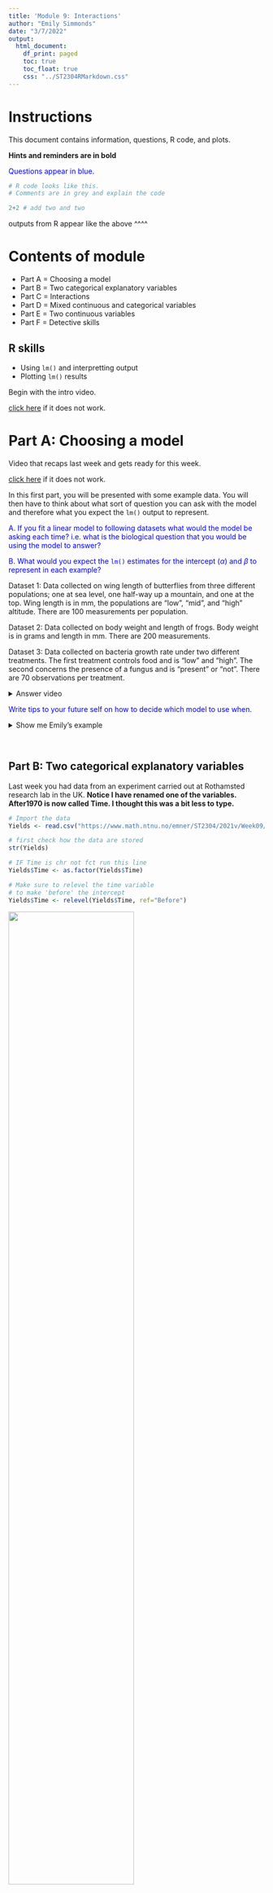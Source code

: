 ```yaml
---
title: 'Module 9: Interactions'
author: "Emily Simmonds"
date: "3/7/2022"
output:
  html_document:
    df_print: paged
    toc: true
    toc_float: true
    css: "../ST2304RMarkdown.css"
---
```


# Instructions

This document contains information, questions, R code, and plots.

**Hints and reminders are in bold**

<span style="color:blue"> Questions appear in blue. </span>

```r
# R code looks like this.
# Comments are in grey and explain the code

2+2 # add two and two
```

outputs from R appear like the above ^^^^

# Contents of module

* Part A = Choosing a model
* Part B = Two categorical explanatory variables
* Part C = Interactions
* Part D = Mixed continuous and categorical variables
* Part E = Two continuous variables
* Part F = Detective skills

## R skills

* Using `lm()` and interpretting output
* Plotting `lm()` results

Begin with the intro video.

 <!---
<iframe src="https://ntnu.cloud.panopto.eu/Panopto/Pages/Embed.aspx?id=52349887-e562-4cfc-aa7e-ace2011e1418&autoplay=false&offerviewer=true&showtitle=true&showbrand=false&start=0&interactivity=all" height="405" width="720" style="border: 1px solid #464646;" allowfullscreen allow="autoplay"></iframe>
--->

[click here](https://ntnu.cloud.panopto.eu/Panopto/Pages/Viewer.aspx?id=52349887-e562-4cfc-aa7e-ace2011e1418) if it does not work. 

# Part A: Choosing a model

Video that recaps last week and gets ready for this week.

<!---
<iframe src="https://ntnu.cloud.panopto.eu/Panopto/Pages/Embed.aspx?id=b724a370-7bd7-4775-b1be-ace2011e13bb&autoplay=false&offerviewer=true&showtitle=true&showbrand=false&start=0&interactivity=all" height="405" width="720" style="border: 1px solid #464646;" allowfullscreen allow="autoplay"></iframe>
--->

[click here](https://ntnu.cloud.panopto.eu/Panopto/Pages/Viewer.aspx?id=b724a370-7bd7-4775-b1be-ace2011e13bb) if it does not work. 

In this first part, you will be presented with some example data. 
You will then have to think about what sort of question you can ask with the
model and therefore what you expect the `lm()` output to represent. 

<span style="color:blue"> A. If you fit a linear model to following datasets 
what would the model be asking each time? i.e. what is the biological
question that you would be using the model to answer? </span>

<span style="color:blue"> B. What would you expect the `lm()` estimates
for the intercept ($\alpha$) and $\beta$ to represent in each 
example? </span>

Dataset 1: Data collected on wing length of butterflies from 
three different populations; one at sea level, one half-way up
a mountain, and one at the top. Wing length is in mm, the populations
are "low", "mid", and "high" altitude. There are 100 measurements
per population.

Dataset 2: Data collected on body weight and length of frogs.
Body weight is in grams and length in mm. There are 200 measurements.

Dataset 3: Data collected on bacteria growth rate under two different
treatments. The first treatment controls food and is "low" and "high". 
The second concerns the presence of a fungus and is "present" or "not".
There are 70 observations per treatment. 

<details><summary>Answer video</summary> 

Answer videos:

<!---
<iframe src="https://ntnu.cloud.panopto.eu/Panopto/Pages/Embed.aspx?id=dbaa2999-1ad6-4db7-bc61-ace2011e13f6&autoplay=false&offerviewer=true&showtitle=true&showbrand=false&start=0&interactivity=all" height="405" width="720" style="border: 1px solid #464646;" allowfullscreen allow="autoplay"></iframe>
<iframe src="https://ntnu.cloud.panopto.eu/Panopto/Pages/Embed.aspx?id=9016b116-9138-420b-a2e3-ace2011e1397&autoplay=false&offerviewer=true&showtitle=true&showbrand=false&start=0&interactivity=all" height="405" width="720" style="border: 1px solid #464646;" allowfullscreen allow="autoplay"></iframe>
<iframe src="https://ntnu.cloud.panopto.eu/Panopto/Pages/Embed.aspx?id=3c7365ab-e904-4ce3-970f-ace600e37193&autoplay=false&offerviewer=true&showtitle=true&showbrand=false&start=0&interactivity=all" height="405" width="720" style="border: 1px solid #464646;" allowfullscreen allow="autoplay"></iframe> 
--->

[Video1](https://ntnu.cloud.panopto.eu/Panopto/Pages/Viewer.aspx?id=dbaa2999-1ad6-4db7-bc61-ace2011e13f6)
[Video2](https://ntnu.cloud.panopto.eu/Panopto/Pages/Viewer.aspx?id=9016b116-9138-420b-a2e3-ace2011e1397)
[Video3](https://ntnu.cloud.panopto.eu/Panopto/Pages/Viewer.aspx?id=3c7365ab-e904-4ce3-970f-ace600e37193)

</br>

**Extra explanation of dataset 3**. In this dataset you have two categorical
variables, just like the example last week with Treatment and Time. The model
I discuss in the video is an additive model (Food and Fungus are included
in the `lm()` using a +). This is why you would only get 3 coefficients, an
intercept, which = estimate of mean of the group Food = 0 and Fungus = 0, 
then a single 
effect of Food = 1 and a single effect of Fungus = 1. To get to the combined
effect of Food and Fungus both = 1 and an estimate of the mean of that group,
you would need to calculate yourself by 
adding the individual effects
for each treatment to the estimated intercept group mean 
(Food = 0 and Fungus = 0). (Adding all 3 coefficients together.)

e.g.

* Group mean for Food = 0 and Fungus = 0 (intercept)
* Group mean for Food = 0 and Fungus = 1 (intercept + coef for fungus)
* Group mean for Food = 1 and Fungus = 0 (intercept + coef for food)
* Group mean for Food = 1 and Fungus = 1 (intercept + coef for food + coef for fungus)

OR you could use an interaction model. 
Then you could get estimates for the effects of all treatments and calculate
the group means:

* Group mean for Food = 0 and Fungus = 0 (intercept)
* Group mean for Food = 0 and Fungus = 1 (intercept + coef of fungus)
* Group mean for Food = 1 and Fungus = 0 (intercept + coef of food)
* Group mean for Food = 1 and Fungus = 1 (intercept + coef of food + coef of fungus + coef of interaction)

This model
would give 4 coefficients in R (the extra is the interaction estimate). 
But, as mentioned below in the written answers, 
you can't know if the data was collected in a way to allow this analysis or
not. 

There is a lot more on this in the rest of the module, if it doesn't make sense yet.   

<details><summary>Show me the answer as words</summary> 

Dataset 1: You would be asking if there is a difference
in mean wing length between different populations. 
This is because we
would assume that altitude might explain wing length (you could maybe
argue the other way, but I think that would better be addressed looking
at wing length and ability to fly up or something similar) and altitude
here is represented by the variable population, which is categorical. This
means you should expect the output of the `lm()` to give the estimate of 
a group mean and some 
differences between that group mean and other group means. 

Dataset 2: You would be asking if there is a relationship between
body weight and length. This is because we
would assume that length would influence weight and these are both continuous 
variables. Therefore
you should expect the output of the `lm()` to give an intercept and a slope, 
which
represent a continuous straight line. 
 
Dataset 3: You would be asking if there is a difference
in mean bacteria growth rate between different food or fungus treatments. 
Growth rate
is the response variable and the treatments are the explanatory variables, 
which are both categorical. This
means you should expect the output of the `lm()` to give an estimate of a 
group mean and some 
differences from that estimate to the other group means. It is
not completely clear from the description if this experiment had a full 
factorial design i.e. if
all combinations of both treatments were tried. 
So you could test an interaction or not, 
both are correct. 

</details>

</details>

<span style="color:blue"> Write tips to your future self on how to decide 
which model to use when. </span>

<details><summary>Show me Emily's example</summary>  

If I were to do this, I would emphasise checking what kind of data your 
variables are made from e.g. categorical or continuous 
and thinking about which is a response and which
is explanatory. You could also try and draw it out like in the examples. 

</details>

</br>

## Part B: Two categorical explanatory variables

Last week you had data from an experiment carried out at Rothamsted 
research lab in the UK. **Notice I have renamed one of the variables. 
After1970 is now called Time. I thought this was a bit less to type.**

```r
# Import the data
Yields <- read.csv("https://www.math.ntnu.no/emner/ST2304/2021v/Week09/Hoosfield_Yields_Renamed.csv")

# first check how the data are stored
str(Yields)

# IF Time is chr not fct run this line
Yields$Time <- as.factor(Yields$Time)

# Make sure to relevel the time variable
# to make 'before' the intercept
Yields$Time <- relevel(Yields$Time, ref="Before") 
```

![](ParkGrass.jpg){width=70%}

The data had four fertiliser treatments: 

* Control 
* Manure 
* Fertilised, 
* Stopped

You analysed
the effect of these different treatments last week using t-tests, 
linear models, and one-way ANOVA ideas.

Towards the end of last week Bob told you that in 1970 something changed in the experiment. 
We don't know exactly what changed, but we want to account for it. 
So, we introduced an extra variable:

Time: with levels "Before" and "After", i.e. before and after 1970. And you 
fit a model with Time and Treatment included and looked at how this changed
your results. 

<span style="color:blue">Load your model (the `mod.2way` model, i.e. `yield ~ Treatment + After1970`) from last week or run it again. Remember that After 1970 is now called Time.</span>

<span style="color:blue"> Calculate the estimated mean of each group using 
the model coefficients e.g. calculate the mean for the manure treatment before 
and after 1970 etc </span>

<span style="color:blue"> Now you have an estimated mean for each
group, check this against the actual mean of each group. </span>

<details><summary>Code hint</summary>

The code below shows you how you can easily (easy in terms of less typing) 
take the mean of each group in the data. Remember that `[]` are index 
brackets, they
tell R, "I want something inside the object I just mentioned" e.g. 
`object[1]` takes the
first entry in `object`. 

The `==` means matching and selects only entries that match what follows the `==`.
So, in words 
`mean(Yields$yield[Yields$Treatment == "Control" & Yields$Time == "Before"])` 
tells R to take the mean of the column `yields` inside data frame `Yields` 
but only for
rows where column `Treatment` = Control and column `Time` = Before.

```r
# Get means
mean(Yields$yield[Yields$Treatment == "Control" & Yields$Time == "Before"])
mean(Yields$yield[Yields$Treatment == "Stopped" & Yields$Time == "Before"])
mean(Yields$yield[Yields$Treatment == "Fertilised" & Yields$Time == "Before"])
mean(Yields$yield[Yields$Treatment == "Manure" & Yields$Time == "Before"])
mean(Yields$yield[Yields$Treatment == "Control" & Yields$Time == "After"])
```

You can then check if these match your estimates from the `lm()` (some of
these you will need to calculate). 

</details>

<span style="color:blue"> Why does it not add up? </span>

<details><summary>Show me the answer</summary> 

Make sure to have at least a guess first! Think about what the
model could be missing?

Answer video:

<!---
<iframe src="https://ntnu.cloud.panopto.eu/Panopto/Pages/Embed.aspx?id=c143cef8-4adc-444c-8a47-ace2011e273c&autoplay=false&offerviewer=true&showtitle=true&showbrand=false&start=0&interactivity=all" height="405" width="720" style="border: 1px solid #464646;" allowfullscreen allow="autoplay"></iframe>
--->

[Link](https://ntnu.cloud.panopto.eu/Panopto/Pages/Viewer.aspx?id=c143cef8-4adc-444c-8a47-ace2011e273c)

</details>


# Part C: Interactions

Make sure to watch the video in the answers for Part B. 

Often in nature, effects are not separate but interact. This means that
the effect of one variable is different for different values of another, 
e.g. plants might not be able to grow more in response to fertiliser, 
unless they
also have enough light. 
So, the effect of fertiliser would be different in low
and high light.

Often, we want to include interactions in our models. 
We do this by changing the `+` in `lm()` to
`*` or `:`. If you use `:` need to use `+` too, `*` does everything. 
So we recommend
using `*`! It's much easier. e.g. `lm(Yield ~ Treatment * Time, data = Yields)`

By adding in an interaction, we now change what R calculates from the model.
In the previous example, without an interaction, the output of the `lm()` had
no row for the Fertilised, Manure, or Stopped treatments for the time period
after 1970. To work out what the estimated means of these groups 
you would have had to add the effect of the fertiliser treatment to the control
and then add the effect of time after 1970. This assumes that the effect of 
time is the same for each fertiliser treatment AND that the effect of 
each fertiliser treatment is the same regardless of time. 

But in reality, the effect of 
time might not be the same for each fertiliser treatment and
vice versa, **this is an 
interaction**. So, when you fit a model with an interaction in R it
fits a separate effect for each combination of groups within the 
interacting variables e.g. one for fertiliser after 1970 and
a separate effect for fertiliser before 1970 and a separate one
for control after 1970 etc.

When you run a model with an interaction, you should now
get a row for each combination of time and fertiliser treatment.

<span style="color:blue"> Run the interactive model. </span>

<span style="color:blue"> What do these coefficients mean? 
Which parameters do they relate to? </span>

<details><summary>Check your answer!</summary>

Answer video

<!---
<iframe src="https://ntnu.cloud.panopto.eu/Panopto/Pages/Embed.aspx?id=a090d983-0e27-4505-9f86-ace2011e3f63&autoplay=false&offerviewer=true&showtitle=true&showbrand=false&start=0&interactivity=all" height="405" width="720" style="border: 1px solid #464646;" allowfullscreen allow="autoplay"></iframe>
--->

[Link](https://ntnu.cloud.panopto.eu/Panopto/Pages/Viewer.aspx?id=a090d983-0e27-4505-9f86-ace2011e3f63)

<details><summary>Answer in writing</summary>

The (Intercept) row is still the estimate of the mean of the control group 
before 1970.
Each row that is labelled with 'Treatment' followed by a group name e.g. 
'TreatmentFertilised' (but without a :) represent the estimated difference 
in mean
between the (Intercept) group and the named group (all before 1970). 
E.g. Fertilised before 1970 group has a mean 1.6225 more than the 
Control group before 1970.

The row that is labelled with TimeAfter gives the estimated difference in
mean between the (Intercept) group and the Control group after 1970.

The last few numbers are the interactions. They all include a `:` which 
tells you they are an interaction. They represent the estimated difference 
between the
mean of the Treatment group before 1970 and the mean of the Treatment 
group after 1970. For example, the row labelled TreatmentManure:TimeAfter
represents the difference between the mean for the Manure treatment 
before 1970 (0.89750000 + 2.14083333) and the mean for the Manure
treatment after 1970. After 1970, the Manure Treatment had a mean yield
approximately 2.6 higher than before 1970.


```r
# Run the model
modelBothI <- lm(yield ~ Treatment*Time, data = Yields)

# Look at coefficient estimates
coef(modelBothI)

# Look at uncertainty
confint(modelBothI)
```

</details>

</details>

<span style="color:blue"> Do things add up now? 
(we are not aiming for perfection) </span>

<details><summary>Show me the answer</summary> 

Mostly. Not perfect, but close. 

</details>


<span style="color:blue"> What can you conclude from these results? </span>

<details><summary>Hint</summary> 

Try and think about what you want to know and what information tells you
about this. 

I.e. do you want to know how yields changed by treatment? by time? both?
will it be the same for all treatments? how much change is happening?

</details>

<details><summary>Show me the answer</summary> 

Need to use confidence 
intervals to get the conclusions.
You can conclude that in the period before 1970 all fertiliser treatments
seem to have a positive effect on yield compared to the control. All have
estimates of positive mean difference, manure is highest. The effect of time
is different for each treatment. For control, no clear direction of pattern 
(CI span 0.
For Fertilised there was an interaction and you see an extra increase in
mean after 1970 (0.34 to 1.7 increase) same for manure, but even
bigger extra increase (1.94 to 3.29) but for the stopped treatment, you do
not see an interaction (effect spans 0). So control and stopped show no
difference with time. Makes me wonder if they changed the type of manure/fertiliser
in 1970? But we don't know! 
**Remember, to find the mean of the Treatment groups e.g. 
fertilised, stopped, and manure, for after 1970 you must add the intercept
the effect of time, the effect of the treatment AND the interaction effect.**

</details>

# Part D: Mixed continuous and categorical variables

What about continuous data? So far, we have treated both categorical and
continuous explanatory variables separately but there are 
many scenarios where
we would want to have both types of explanatory variable in a 
single analysis.

Example 1: **Body length and temperature and water treatment**. 
Scientists measured the body length
of insects in micrometers at different temperatures either with or 
without rainfall.

Example 2: **Lay date and insect biomass and habitat**. Scientists (including Emily) 
measured the date in the year
when birds lay their eggs (it can take any value even 1.5 or -2). These birds 
live in 
different habitats in a 
woodland: good, bad, ok, which impacts when they lay eggs. 
You can also measure the biomass of insects close 
to each nest box. Biomass
is measured in grams and there are several nest boxes in each habitat. 

Example 3: **Tail length and dinosaur family and age of fossil**. 
Paleontologists measured the tail length of 
fossils in cm and recorded the family the dinosaur belonged to 
and the age of the fossil in million years.

<span style="color:blue"> In the examples, which variable is 
categorical and which is continuous? </span>

<details><summary>Hint</summary> 

If you are not sure, have a go at drawing out a graph for the data or 
designing a data collection table. 
For each variable, would you expect its values
to be numbers e.g. a graph with an axis 0-100 (continuous) or 
would you expect categories
e.g. A, B, C or species1, species2, species3 (categorical)? 

(like the graphs from the videos in Part A)

</details>

<details><summary>Show me the answer</summary> 

Example 1 = categorical (water) and continuous (temperature).

Example 2 = categorical (habitat) and continuous (biomass). 

Example 3
= categorical (family) and continuous (fossil age). 

</details>

</br>

The data for example 1 (made up) can be found here: 
https://www.math.ntnu.no/emner/ST2304/2020v/Week09/BodyLengthExperiment.csv

It is a csv file and has column headers. 

<span style="color:blue"> Run an interactive model for example 1. </span>

<details><summary>Code help</summary> 

```r
# Import data

BodyLength <- read.csv("https://www.math.ntnu.no/emner/ST2304/2020v/Week09/BodyLengthExperiment.csv", 
                       header=T)

# create the lm object
BodyLengthModel <- lm(length ~ temperature*water, data = BodyLength)

# extract the coefficient estimates
coef(BodyLengthModel)

# extract confidence intervals
confint(BodyLengthModel)
```
</details>

</br>

<!---
 <iframe src="https://ntnu.cloud.panopto.eu/Panopto/Pages/Embed.aspx?id=5353df62-e41f-484c-9954-ace2011e49cd&autoplay=false&offerviewer=true&showtitle=true&showbrand=false&start=0&interactivity=all" height="405" width="720" style="border: 1px solid #464646;" allowfullscreen allow="autoplay"></iframe>
--->

[Link](https://ntnu.cloud.panopto.eu/Panopto/Pages/Viewer.aspx?id=5353df62-e41f-484c-9954-ace2011e49cd)

<span style="color:blue"> What do these coefficients mean? 
Which parameters do they relate to? </span>

<span style="color:blue"> Try and draw out the results on a piece of paper,
or an app. i.e. draw what they would look like on a graph </span>

When drawing think about what data you have and how you can best represent 
it in a
graph. Think about what the response variable is, what the explanatory 
variables are
and how you would like to model them e.g. a straight line or several? 
Or differences in
means etc. Don't worry, we will go through this afterwards so it doesn't 
matter if you 
are wrong, **just have a go!**

ANSWERS at the end of this section

<span style="color:blue"> Interpret the output in biological terms. </span>

<details><summary>Hint</summary> 

This is where you translate the raw coefficients into something meaningful.

EXAMPLE (not on this data just to show the sort of things to consider):

IF the slope estimate was 7, is not very meaningful on its own. 
This number should have units for
a start. 

TO INTERPRET: variable Y is estimated to increase by between 5 and 8 cms 
for every 
1 mm change in X. This suggests that Y gets bigger as X does but much faster. 
So, if Y
is a wing length and X is a body length, 
you would have a bigger wing to body size ratio as the body gets longer. 

</details>

<span style="color:blue"> Was an interaction term needed in this model? </span>

<details><summary>Hint</summary> 

This is basically asking, was the interaction term clearly different to 0. 

</details>

<details><summary>Show me the answers</summary>  

<!---
<iframe src="https://ntnu.cloud.panopto.eu/Panopto/Pages/Embed.aspx?id=eedd4cac-9544-4018-a8bd-ace2011e553b&autoplay=false&offerviewer=true&showtitle=true&showbrand=false&start=0&interactivity=all" height="405" width="720" style="border: 1px solid #464646;" allowfullscreen allow="autoplay"></iframe>
--->

[Link](https://ntnu.cloud.panopto.eu/Panopto/Pages/Viewer.aspx?id=eedd4cac-9544-4018-a8bd-ace2011e553b)

The (Intercept) is the intercept of
the line for temperature when water = No. The next row is 
the slope of the effect of temperature when water = No.
Then the next is the effect of water = Yes, in this case
a change in intercept of the line. The final number is the 
interaction so the change in the effect of temperature
when water = Yes, it is a difference in slope. 

Plot in R (so a bit neater below too).

```r
# Plot the results
plot(BodyLength$temperature,
     BodyLength$length, pch=16,
     ylab = "Length",
     xlab = "Temperature", 
     xlim=c(0,20),
     ylim=c(10,150), col = "blue")

# colour code points for the different water treatments
points(BodyLength$temperature[BodyLength$water == "No"],
       BodyLength$length[BodyLength$water == "No"], pch=16, col="grey")

# add a line of the two effects
# coef()[1] = intercept, coef()[2] = effect of temperature
abline(a=coef(BodyLengthModel)[1], b=coef(BodyLengthModel)[2], col = "grey")
# coef()[3] = effect of water (change in intercept), coef()[4] = interaction (change in slope)
abline(a=coef(BodyLengthModel)[1]+coef(BodyLengthModel)[3], 
       b=coef(BodyLengthModel)[2]+coef(BodyLengthModel)[4], col = "blue")
```
</details>



# Part E: Continuous and continuous

It is not only categorical variables that can have interactions. 

Two continuous variables can also have interactions. So that we give you a 
complete set of information, we also have a small amount on this here. 

There can be many cases in the real world, where two continuous variables 
influence each others effect such as the amount of rainfall (in mm) might 
change the relationship between light (in PAR) and plant growth. 
It turns out - a lot of Emily's work has this
in! In the example below, we will use the data from one of the papers from
Emily's PhD. 

You have already included two continuous variables in a linear model in R 
during week 7. To add an interaction you do exactly what you did for two
categorical variables and use `*` e.g.:

`lm(y ~ x1 * x2)`

## Example

The example we will look at for continuous interactions is from this paper:

https://onlinelibrary.wiley.com/doi/full/10.1002/ece3.3446

It looks at the timing of incubation onset in great tits (kjøttmeis på norsk).
What I wanted to look at is whether birds start incubating their eggs earlier
when it is warmer in spring. 

![](cartoonGT.png){height=20%}

To look at this, I put thermometers into nests to see when incubation was
started. In one of the analyses, I looked at the relative start of incubation
(whether the female great tit started incubating the eggs before she had
finished laying or after) and whether this was influenced by when she started
laying the eggs (clutch initiation date) or mean temperature. 

You can find the data for this analysis [here](https://onlinelibrary.wiley.com/action/downloadSupplement?doi=10.1002%2Fece3.3446&file=ece33446-sup-0002-Incubationdata.xlsx)

#### How to import the data

The link above will download the excel file. This is different to all other
data you have used so far, but is good practice for your own analyses. This 
file is a `.xls` NOT a `.csv` and therefore you can open in Excel or Numbers
or another spreadsheet program. You will notice there are A LOT of columns. 

What you will need to do is create a `.csv` file that we can use in R. To do
this, save as this file and change the file type to **comma separated values**
(`.csv`). You might get a warning about losing information or sheets, that is
ok, it is what we want. You may also want to change the file name to something
more simple.

**Remember to save into the same folder R is working from. To check this use
`getwd()`.**

### Back to the analysis

Once you have the data in R, we can work on building an interaction model.

The variables you will want are:

* relative_incu_onset - this is the timing that incubation started relative to 
when the female finished laying. 0 = same day as last egg, negative = before
last egg and positive = after. **This is the response**. It is what I wanted 
to explain.

* Clutch_initiation_date - this is the date since 1st April when the first egg
in the nest was laid.

* mean_temp8 - this is mean temperature at the time of laying in Celsius

<span style="color:blue"> Run a linear model to look at whether
clutch initiation date and mean temperature impact incubation onset AND whether
they have an interaction. </span>

<details><summary>Hint</summary> 

Remember the `*`

</details>

<span style="color:blue"> Have a look at the coefficients, how easy are 
these to interpret? Have a go if you can! </span>

Hopefully you can interpret some of the results. But the interaction might
be a bit challenging. Can we look at this in another way? Yes, we can plot
the results instead. There are a couple of ways to do this.

**Option 1: As a surface (complicated but fun)**

The code for this is quite complex (I only learnt it today). If you are
interested, this is the page I used https://rpubs.com/aagarwal29/179912

You will need to run the code yourself and the plot pops up in another window.
Install the package `rgl` to do this.

This plots the interaction between clutch initiation date and mean temperature
as a 3D surface. You can move this plot if you click on it and rotate to see the 
whole surface. You can see how the relationship between incubation onset and
either of the explanatory variables changes with the other. 

```r
library('rgl') # you will need to install this package

# import data (you will have saved it under a different name)
BirdData <- read.csv('BirdData.csv', header = TRUE)

# run a 3d plot of the data
plot3d(BirdData$Clutch_initiation_date, 
       BirdData$mean_temp8, 
       BirdData$relative_incu_start,
       type="s", size=1, lit=FALSE)

# run the interaction model
ContinuousInteractionModel <- lm(relative_incu_start ~ Clutch_initiation_date *
                                         mean_temp8, data = BirdData)

# predict values of the response variable
# this is done for ALL values in the sequence of both explanatory variables in ALL
# combinations. This is what expand.grid does - it makes a big object.

newdata <-  expand.grid(Clutch_initiation_date = seq(min(BirdData$Clutch_initiation_date), 
                                max(BirdData$Clutch_initiation_date), 
                                length.out = 100),
                        mean_temp8 = seq(min(BirdData$mean_temp8), 
                                max(BirdData$mean_temp8), 
                                length.out = 100))

# then predict the response
predictions <- predict(ContinuousInteractionModel, newdata, type = NULL)

# Add the mesh of predicted values to the plot

# first save out the unique values of both explanatory variables
x1 <- unique(newdata$Clutch_initiation_date)
x2 <- unique(newdata$mean_temp8)

# save the predictions in a matrix
y <- matrix(predictions, nrow = length(x1), ncol = length(x2))

# then add a 3d surface to the plot
surface3d(x1, 
          x2, 
          y, alpha=0.4, front="lines", back="lines")
```

**Option 2: hold one variable at fixed values**

This way is a bit more straightforward and I find it a bit easier to read (that's
why I used it in the paper). Here you predict new values of $Y$ (incubation
onset) for a sequence of X1 values (mean temperature) but for only a few
fixed values of X2 (clutch initiation date).

The steps needed are written in the code and are in the summary video. 

```r

# first, run the model
ContinuousInteractionModel <- lm(relative_incu_start ~ Clutch_initiation_date *
                                         mean_temp8, data = BirdData)

# make 3 sets of 'new data' to use for prediction
# the values of mean temperature will all be the same but the value of 
# clutch initiation will change

# vector of mean temperature values

mean_temp <- seq(min(BirdData$mean_temp8),
                 max(BirdData$mean_temp8), 
                 length.out = 50)

# the first quartile of the clutch initiation date is 8
newdata1 <- data.frame(Clutch_initiation_date = 8,
                       mean_temp8 = mean_temp)

# now clutch initiation is at the median 
newdata2 <- data.frame(Clutch_initiation_date = 14,
                       mean_temp8 = mean_temp)

# the third quartile of the clutch initiation date is 16
newdata3 <- data.frame(Clutch_initiation_date = 16,
                       mean_temp8 = mean_temp)

# now we want to make the predictions
predictions1 <- predict(ContinuousInteractionModel, newdata1)
predictions2 <- predict(ContinuousInteractionModel, newdata2)
predictions3 <- predict(ContinuousInteractionModel, newdata3)


### NOW PLOT

# first the basic plot of the data (incubation onset and temperature)

plot(y = BirdData$relative_incu_start, 
     x = BirdData$mean_temp8, pch = 16, col = "grey",
     ylab = "Incubation onset", xlab = "Temperature")

# now add the lines

lines(y = predictions1, x = mean_temp, col = "blue")
lines(y = predictions2, x = mean_temp, col = "orange")
lines(y = predictions3, x = mean_temp, col = "purple")

# and a legend

legend("topright", c("clutch initiation = 8", 
         "clutch initiation = 14", 
         "clutch initiation = 16"), 
       col = c("blue", "orange", "purple"), lty = 1,
       cex = 0.5)
```

<span style="color:blue"> Using these plots, can you now interpret 
the interaction? </span>

Summary video on continuous interactions:

<!---
<iframe src="https://ntnu.cloud.panopto.eu/Panopto/Pages/Embed.aspx?id=4f7e9a5c-54e2-4701-8f72-ace2011fbf34&autoplay=false&offerviewer=true&showtitle=true&showbrand=false&start=0&interactivity=all" height="405" width="720" style="border: 1px solid #464646;" allowfullscreen allow="autoplay"></iframe>
--->

[Link](https://ntnu.cloud.panopto.eu/Panopto/Pages/Viewer.aspx?id=4f7e9a5c-54e2-4701-8f72-ace2011fbf34)


# Part F: Detective skills

<!---
<iframe src="https://ntnu.cloud.panopto.eu/Panopto/Pages/Embed.aspx?id=f82a674d-afee-46c5-aff5-ace2011e5745&autoplay=false&offerviewer=true&showtitle=true&showbrand=false&start=0&interactivity=all" height="405" width="720" style="border: 1px solid #464646;" allowfullscreen allow="autoplay"></iframe>
--->

[Link](https://ntnu.cloud.panopto.eu/Panopto/Pages/Viewer.aspx?id=f82a674d-afee-46c5-aff5-ace2011e5745)

<span style="color:blue"> Look at the model outputs above, match the 
following model types to the output: </span>

They are all in different styles and I have deliberately given no
information on the type of data. You have to work it out from the output.

Example 1

![](Example1.png){width=90%}

Example 2

![](Example2.png)

Example 3

![](Example3.png)

Example 4: lm(time ~ mean_max_temp1*April_lay)

![](Example4.png)

* <span style="color:blue"> One categorical explanatory variable </span>
* <span style="color:blue"> One categorical and one continuous explanatory variable </span>
* <span style="color:blue"> One continuous explanatory variables </span>
* <span style="color:blue"> Two continuous explanatory variables </span>
* <span style="color:blue"> Model with an interaction </span>

<details><summary>Show me the answer</summary>
 
* <span style="color:blue"> One categorical explanatory variable </span>
<span style="color:purple"> Example3 </span>

* <span style="color:blue"> One categorical and one continuous explanatory variable </span>
<span style="color:purple"> Example1</span>

* <span style="color:blue"> One continuous explanatory variables </span>
<span style="color:purple"> Example2</span>

* <span style="color:blue"> Two continuous explanatory variables </span>
<span style="color:purple"> Example4</span>

* <span style="color:blue"> Model with an interaction </span>
<span style="color:purple"> Examples1 and 4</span>

</details>


<span style="color:blue"> How would interpretation be different for 
a) a model with an interaction
and the one with one categorical and one continuous explanatory variable
b) the same data but no interaction? </span>

<details><summary>Show me the answer</summary> 

With no interaction there will be
the same slope for each group but with interaction
there is a difference slope for the continuous variable within
each group of the categorical.

</details>

# Final Comment

Interactions are an important part of modelling, because the world is not simple, so effects can act together. Calculating the effects of interactions can be complicated, especially if we get more complex models (e.g. interactions between 3 or 4 covariates). The calculations follow what we do here, so to work out what is happening you just need to take a very deep breath and work out what levels you are using and what is going into the calculation. Then you can let R do the calculations: your job is to understand them.

